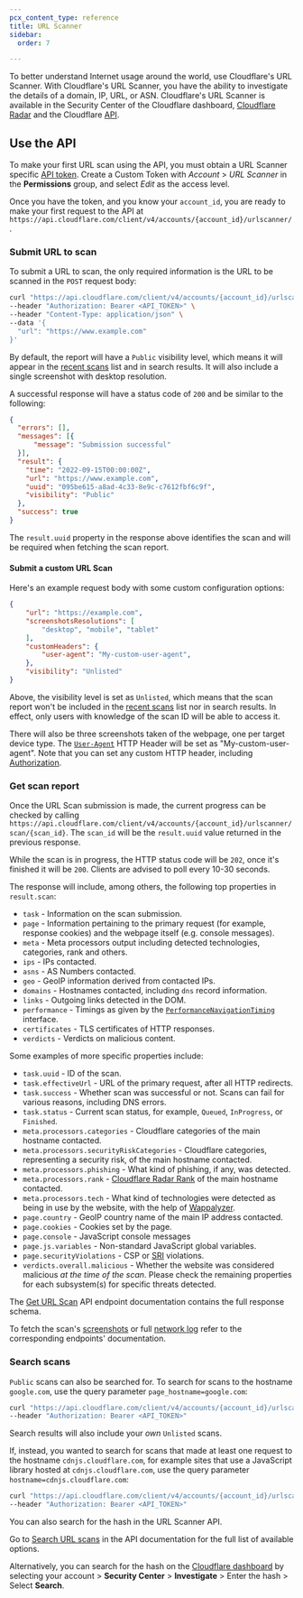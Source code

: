 ```yaml
---
pcx_content_type: reference
title: URL Scanner
sidebar:
  order: 7

---
```



To better understand Internet usage around the world, use Cloudflare's URL Scanner. With Cloudflare's URL Scanner, you have the ability to investigate the details of a domain, IP, URL, or ASN. Cloudflare's URL Scanner is available in the Security Center of the Cloudflare dashboard, [Cloudflare Radar](https://radar.cloudflare.com/scan) and the Cloudflare [API](/api/resources/url_scanner/subresources/scans/methods/list/).

## Use the API

To make your first URL scan using the API, you must obtain a URL Scanner specific [API token](/fundamentals/api/get-started/create-token/). Create a Custom Token with *Account* > *URL Scanner* in the **Permissions** group, and select *Edit* as the access level.

Once you have the token, and you know your `account_id`, you are ready to make your first request to the API at `https://api.cloudflare.com/client/v4/accounts/{account_id}/urlscanner/`.

### Submit URL to scan

To submit a URL to scan, the only required information is the URL to be scanned in the `POST` request body:

```bash
curl "https://api.cloudflare.com/client/v4/accounts/{account_id}/urlscanner/scan" \
--header "Authorization: Bearer <API_TOKEN>" \
--header "Content-Type: application/json" \
--data '{
  "url": "https://www.example.com"
}'
```

By default, the report will have a `Public` visibility level, which means it will appear in the [recent scans](https://radar.cloudflare.com/scan#recent-scans) list and in search results. It will also include a single screenshot with desktop resolution.

A successful response will have a status code of `200` and be similar to the following:

```json
{
  "errors": [],
  "messages": [{
      "message": "Submission successful"
  }],
  "result": {
    "time": "2022-09-15T00:00:00Z",
    "url": "https://www.example.com",
    "uuid": "095be615-a8ad-4c33-8e9c-c7612fbf6c9f",
    "visibility": "Public"
  },
  "success": true
}
```

The `result.uuid` property in the response above identifies the scan and will be required when fetching the scan report.

#### Submit a custom URL Scan

Here's an example request body with some custom configuration options:

```json
{
	"url": "https://example.com",
	"screenshotsResolutions": [
		"desktop", "mobile", "tablet"
	],
	"customHeaders": {
		"user-agent": "My-custom-user-agent",
	},
	"visibility": "Unlisted"
}
```

Above, the visibility level is set as `Unlisted`, which means that the scan report won't be included in the [recent scans](https://radar.cloudflare.com/scan#recent-scans) list nor in search results. In  effect, only users with knowledge of the scan ID will be able to access it.

There will also be three screenshots taken of the webpage, one per target device type. The [`User-Agent`](https://developer.mozilla.org/en-US/docs/Web/HTTP/Headers/User-Agent) HTTP Header will be set as "My-custom-user-agent". Note that you can set any custom HTTP header, including [Authorization](https://developer.mozilla.org/en-US/docs/Web/HTTP/Headers/Authorization).

### Get scan report

Once the URL Scan submission is made, the current progress can be checked by calling `https://api.cloudflare.com/client/v4/accounts/{account_id}/urlscanner/scan/{scan_id}`. The `scan_id` will be the `result.uuid` value returned in the previous response.

While the scan is in progress, the HTTP status code will be `202`, once it's finished it will be `200`. Clients are advised to poll every 10-30 seconds.

The response will include, among others, the following top properties in `result.scan`:

* `task` - Information on the scan submission.
* `page` - Information pertaining to the primary request (for example, response cookies) and the webpage itself (e.g. console messages).
* `meta` - Meta processors output including detected technologies, categories, rank and others.
* `ips` - IPs contacted.
* `asns` - AS Numbers contacted.
* `geo` - GeoIP information derived from contacted IPs.
* `domains` - Hostnames contacted, including `dns` record information.
* `links` - Outgoing links detected in the DOM.
* `performance` - Timings as given by the [`PerformanceNavigationTiming`](https://developer.mozilla.org/en-US/docs/Web/API/PerformanceNavigationTiming) interface.
* `certificates` - TLS certificates of HTTP responses.
* `verdicts` - Verdicts on malicious content.

Some examples of more specific properties include:

* `task.uuid` - ID of the scan.
* `task.effectiveUrl` - URL of the primary request, after all HTTP redirects.
* `task.success` - Whether scan was successful or not. Scans can fail for various reasons, including DNS errors.
* `task.status` - Current scan status, for example, `Queued`, `InProgress`, or `Finished`.
* `meta.processors.categories` - Cloudflare categories of the main hostname contacted.
* `meta.processors.securityRiskCategories` - Cloudflare categories, representing a security risk, of the main hostname contacted.
* `meta.processors.phishing` - What kind of phishing, if any, was detected.
* `meta.processors.rank` - [Cloudflare Radar Rank](http://blog.cloudflare.com/radar-domain-rankings/) of the main hostname contacted.
* `meta.processors.tech` - What kind of technologies were detected as being in use by the website, with the help of [Wappalyzer](https://github.com/wappalyzer/wappalyzer).
* `page.country` - GeoIP country name of the main IP address contacted.
* `page.cookies` - Cookies set by the page.
* `page.console` - JavaScript console messages
* `page.js.variables` - Non-standard JavaScript global variables.
* `page.securityViolations` - <GlossaryTooltip term="content security policy (CSP)" link="https://developer.mozilla.org/en-US/docs/Web/HTTP/CSP">CSP</GlossaryTooltip> or [SRI](https://developer.mozilla.org/en-US/docs/Web/Security/Subresource_Integrity) violations.
* `verdicts.overall.malicious` - Whether the website was considered malicious *at the time of the scan*. Please check the remaining properties for each subsystem(s) for specific threats detected.

The [Get URL Scan](/api/resources/url_scanner/subresources/scans/methods/get/) API endpoint documentation contains the full response schema.

To fetch the scan's [screenshots](/api/resources/url_scanner/subresources/scans/methods/get/-screenshot) or full [network log](/api/resources/url_scanner/subresources/scans/methods/get/-har) refer to the corresponding endpoints' documentation.

### Search scans

`Public` scans can also be searched for. To search for scans to the hostname `google.com`, use the query parameter `page_hostname=google.com`:

```bash
curl "https://api.cloudflare.com/client/v4/accounts/{account_id}/urlscanner/scan?page_hostname=google.com" \
--header "Authorization: Bearer <API_TOKEN>"
```

Search results will also include your *own* `Unlisted` scans.

If, instead, you wanted to search for scans that made at least one request to the hostname `cdnjs.cloudflare.com`, for example sites that use a JavaScript library hosted at `cdnjs.cloudflare.com`, use the query parameter `hostname=cdnjs.cloudflare.com`:

```bash
curl "https://api.cloudflare.com/client/v4/accounts/{account_id}/urlscanner/scan?hostname=cdnjs.cloudflare.com" \
--header "Authorization: Bearer <API_TOKEN>"
```

You can also search for the hash in the URL Scanner API.

Go to [Search URL scans](/api/resources/url_scanner/subresources/scans/methods/list/) in the API documentation for the full list of available options.

Alternatively, you can search for the hash on the [Cloudflare dashboard](https://dash.cloudflare.com/) by selecting your account > **Security Center** > **Investigate** > Enter the hash > Select **Search**.
